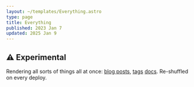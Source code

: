 ```yaml
---
layout: ~/templates/Everything.astro
type: page
title: Everything
published: 2023 Jan 7
updated: 2025 Jan 9
---
```


<Abstract show>

## :warning: Experimental

Rendering all sorts of things all at once: [blog posts](/posts), [tags](/tags) [docs](/meta). Re-shuffled on every deploy.

</Abstract>
